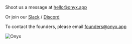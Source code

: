 Shoot us a message at [hello@onyx.app](mailto:hello@onyx.app)

Or join our [Slack](https://join.slack.com/t/onyx-dot-app/shared_invite/zt-34lu4m7xg-TsKGO6h8PDvR5W27zTdyhA)
/ [Discord](https://discord.gg/TDJ59cGV2X)

To contact the founders, please email [founders@onyx.app](mailto:hello@onyx.app)

![Onyx](/archive/logo/onyx_logo.svg)
